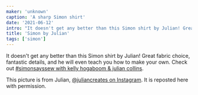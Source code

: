 ```yaml
---
maker: 'unknown'
caption: 'A sharp Simon shirt'
date: '2021-06-12'
intro: "It doesn't get any better than this Simon shirt by Julian! Great fabric choice, fantastic details, and he will even teach you how to make your own. Check out #simonsayssew with kelly hogaboom & julian collins ."
title: 'Simon by Julian'
tags: ['simon']
---
```


<!-- truncate -->

It doesn't get any better than this Simon shirt by Julian! Great fabric choice, fantastic details, and he will even teach you how to make your own. Check out [#simonsayssew with kelly hogaboom & julian collins](https://kelly.hogaboom.org/2020/07/simon-says-sew-with-kelly-hogaboom-and-julian-collins/).

<Note>

This picture is from Julian, [@juliancreates on Instagram](https://www.instagram.com/juliancreates/). It is reposted here with permission.

</Note>
